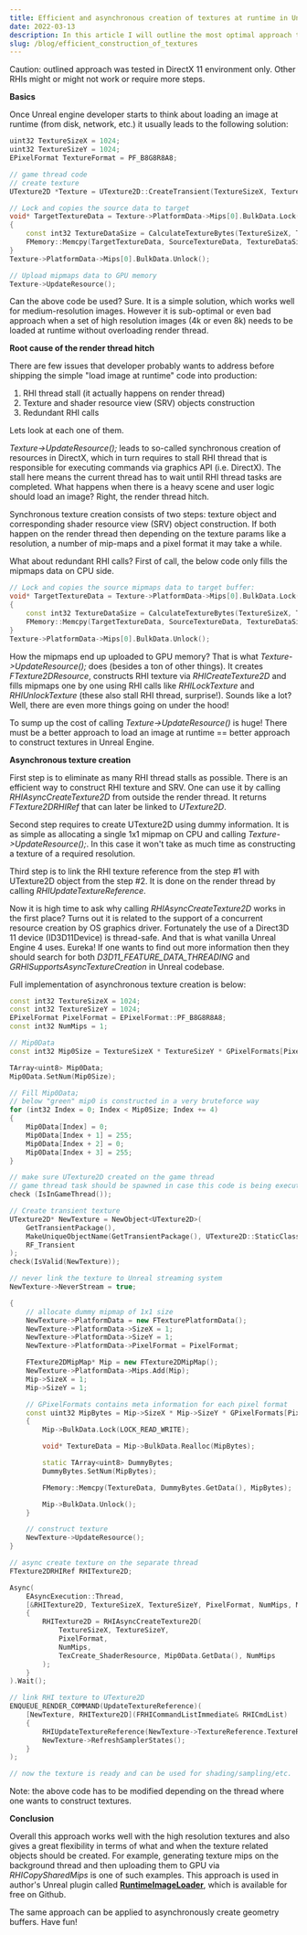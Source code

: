 ```yaml
---
title: Efficient and asynchronous creation of textures at runtime in Unreal Engine
date: 2022-03-13
description: In this article I will outline the most optimal approach to create textures in Unreal at runtime without hitches.
slug: /blog/efficient_construction_of_textures
---
```


Caution: outlined approach was tested in DirectX 11 environment only. Other RHIs might or might not work or require more steps.

**Basics**

Once Unreal engine developer starts to think about loading an image at runtime (from disk, network, etc.) it usually leads to the following solution:

```cpp
uint32 TextureSizeX = 1024;
uint32 TextureSizeY = 1024;
EPixelFormat TextureFormat = PF_B8G8R8A8;

// game thread code
// create texture
UTexture2D *Texture = UTexture2D::CreateTransient(TextureSizeX, TextureSizeY, TextureFormat);

// Lock and copies the source data to target
void* TargetTextureData = Texture->PlatformData->Mips[0].BulkData.Lock(LOCK_READ_WRITE);
{
	const int32 TextureDataSize = CalculateTextureBytes(TextureSizeX, TextureSizeY, TextureFormat);
	FMemory::Memcpy(TargetTextureData, SourceTextureData, TextureDataSize);
}
Texture->PlatformData->Mips[0].BulkData.Unlock();

// Upload mipmaps data to GPU memory
Texture->UpdateResource();
```

Can the above code be used? Sure. It is a simple solution, which works well for medium-resolution images. However it is sub-optimal or even bad approach when a set of high resolution images (4k or even 8k) needs to be loaded at runtime without overloading render thread.

**Root cause of the render thread hitch**

There are few issues that developer probably wants to address before shipping the simple "load image at runtime" code into production:

1. RHI thread stall (it actually happens on render thread)
2. Texture and shader resource view (SRV) objects construction
3. Redundant RHI calls

Lets look at each one of them.

_Texture->UpdateResource();_ leads to so-called synchronous creation of resources in DirectX, which in turn requires to stall RHI thread that is responsible for executing commands via graphics API (i.e. DirectX). The stall here means the current thread has to wait until RHI thread tasks are completed. What happens when there is a heavy scene and user logic should load an image? Right, the render thread hitch.

Synchronous texture creation consists of two steps: texture object and corresponding shader resource view (SRV) object construction. If both happen on the render thread then depending on the texture params like a resolution, a number of mip-maps and a pixel format it may take a while.

What about redundant RHI calls? First of call, the below code only fills the mipmaps data on CPU side.

```cpp
// Lock and copies the source mipmaps data to target buffer:
void* TargetTextureData = Texture->PlatformData->Mips[0].BulkData.Lock(LOCK_READ_WRITE);
{
	const int32 TextureDataSize = CalculateTextureBytes(TextureSizeX, TextureSizeY, TextureFormat);
	FMemory::Memcpy(TargetTextureData, SourceTextureData, TextureDataSize);
}
Texture->PlatformData->Mips[0].BulkData.Unlock();
```

How the mipmaps end up uploaded to GPU memory? That is what _Texture->UpdateResource();_ does (besides a ton of other things). It creates _FTexture2DResource_, constructs RHI texture via _RHICreateTexture2D_ and fills mipmaps one by one using RHI calls like _RHILockTexture_ and _RHIUnlockTexture_ (these also stall RHI thread, surprise!). Sounds like a lot? Well, there are even more things going on under the hood!

To sump up the cost of calling _Texture->UpdateResource()_ is huge! There must be a better approach to load an image at runtime == better approach to construct textures in Unreal Engine.

**Asynchronous texture creation**

First step is to eliminate as many RHI thread stalls as possible. There is an efficient way to construct RHI texture and SRV. One can use it by calling _RHIAsyncCreateTexture2D_ from outside the render thread. It returns _FTexture2DRHIRef_ that can later be linked to _UTexture2D_.

Second step requires to create UTexture2D using dummy information. It is as simple as allocating a single 1x1 mipmap on CPU and calling _Texture->UpdateResource();_. In this case it won't take as much time as constructing a texture of a required resolution.

Third step is to link the RHI texture reference from the step #1 with UTexture2D object from the step #2. It is done on the render thread by calling _RHIUpdateTextureReference_.

Now it is high time to ask why calling _RHIAsyncCreateTexture2D_ works in the first place? Turns out it is related to the support of a concurrent resource creation by OS graphics driver. Fortunately the use of a Direct3D 11 device (ID3D11Device) is thread-safe. And that is what vanilla Unreal Engine 4 uses. Eureka! If one wants to find out more information then they should search for both _D3D11_FEATURE_DATA_THREADING_ and _GRHISupportsAsyncTextureCreation_ in Unreal codebase.

Full implementation of asynchronous texture creation is below:

```cpp
const int32 TextureSizeX = 1024;
const int32 TextureSizeY = 1024;
EPixelFormat PixelFormat = EPixelFormat::PF_B8G8R8A8;
const int32 NumMips = 1;

// Mip0Data
const int32 Mip0Size = TextureSizeX * TextureSizeY * GPixelFormats[PixelFormat].BlockBytes;

TArray<uint8> Mip0Data;
Mip0Data.SetNum(Mip0Size);

// Fill Mip0Data;
// below "green" mip0 is constructed in a very bruteforce way
for (int32 Index = 0; Index < Mip0Size; Index += 4)
{
	Mip0Data[Index] = 0;
	Mip0Data[Index + 1] = 255;
	Mip0Data[Index + 2] = 0;
	Mip0Data[Index + 3] = 255;
}

// make sure UTexture2D created on the game thread
// game thread task should be spawned in case this code is being executed on the separated thread
check (IsInGameThread());

// Create transient texture
UTexture2D* NewTexture = NewObject<UTexture2D>(
	GetTransientPackage(),
	MakeUniqueObjectName(GetTransientPackage(), UTexture2D::StaticClass(), *BaseFilename),
	RF_Transient
);
check(IsValid(NewTexture));

// never link the texture to Unreal streaming system
NewTexture->NeverStream = true;

{
	// allocate dummy mipmap of 1x1 size
	NewTexture->PlatformData = new FTexturePlatformData();
	NewTexture->PlatformData->SizeX = 1;
	NewTexture->PlatformData->SizeY = 1;
	NewTexture->PlatformData->PixelFormat = PixelFormat;

	FTexture2DMipMap* Mip = new FTexture2DMipMap();
	NewTexture->PlatformData->Mips.Add(Mip);
	Mip->SizeX = 1;
	Mip->SizeY = 1;

	// GPixelFormats contains meta information for each pixel format
	const uint32 MipBytes = Mip->SizeX * Mip->SizeY * GPixelFormats[PixelFormat].BlockBytes;
	{
		Mip->BulkData.Lock(LOCK_READ_WRITE);

		void* TextureData = Mip->BulkData.Realloc(MipBytes);

		static TArray<uint8> DummyBytes;
		DummyBytes.SetNum(MipBytes);

		FMemory::Memcpy(TextureData, DummyBytes.GetData(), MipBytes);

		Mip->BulkData.Unlock();
	}

	// construct texture
	NewTexture->UpdateResource();
}

// async create texture on the separate thread
FTexture2DRHIRef RHITexture2D;

Async(
	EAsyncExecution::Thread,
	[&RHITexture2D, TextureSizeX, TextureSizeY, PixelFormat, NumMips, Mip0Data]
	{
		RHITexture2D = RHIAsyncCreateTexture2D(
			TextureSizeX, TextureSizeY,
			PixelFormat,
			NumMips,
			TexCreate_ShaderResource, Mip0Data.GetData(), NumMips
		);
	}
).Wait();

// link RHI texture to UTexture2D
ENQUEUE_RENDER_COMMAND(UpdateTextureReference)(
    [NewTexture, RHITexture2D](FRHICommandListImmediate& RHICmdList)
    {
        RHIUpdateTextureReference(NewTexture->TextureReference.TextureReferenceRHI, RHITexture2D);
		NewTexture->RefreshSamplerStates();
    }
);

// now the texture is ready and can be used for shading/sampling/etc.

```

Note: the above code has to be modified depending on the thread where one wants to construct textures.

**Conclusion**

Overall this approach works well with the high resolution textures and also gives a great flexibility in terms of what and when the texture related objects should be created. For example, generating texture mips on the background thread and then uploading them to GPU via _RHICopySharedMips_ is one of such examples. This approach is used in author's Unreal plugin called [**RuntimeImageLoader**](https://github.com/RaiaN/ue4_runtimeimageloader), which is available for free on Github.

The same approach can be applied to asynchronously create geometry buffers. Have fun!
